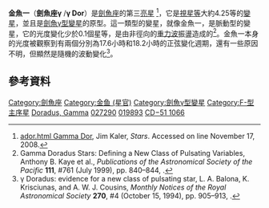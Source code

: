 {{Starbox begin
| name = 金魚一 ([[拜耳命名法|劍魚座γ]])
}}
{{Starbox observe
| epoch = [[J2000.0|J2000.0]]
| equinox = [[J2000.0|J2000.0]] ([[國際天球參考系統|ICRS]])
| constell = [[劍魚座|劍魚座]]
| 星官 = 金魚 ([[近南極星區|近南極星區]])
| ra = {{RA|04|16|01.5857}}<ref name=sb0>{{SIMBAD link|gamma+dor|V* gam Dor -- Variable Star of gamma Dor type}}, database entry, [[SIMBAD|SIMBAD]].  Accessed on line November 17, 2008.</ref>
| dec = {{DEC|−51|29|11.933}}<ref name=sb0 />
| appmag_v=4.25<ref name=kaye99 />
}}
{{Starbox character
| u-b = +0.03<ref name=bsc2>[http://webviz.u-strasbg.fr/viz-bin/VizieR-5?-out.add=.&-source=V/50/catalog&recno=1338 HR 1338], database entry, The Bright Star Catalogue,  5th Revised Ed. (Preliminary Version), D. Hoffleit and W. H. Warren, Jr., [[Centre_de_Données_astronomiques_de_Strasbourg|CDS]] ID [http://vizier.u-strasbg.fr/viz-bin/Cat?V/50 V/50].  Accessed on line November 17, 2008.</ref>
| b-v = +0.30<ref name=bsc2 />
| r-i = +0.16<ref name=bsc2 />
| class = F0V<ref name=kaye99 />
| variable = [[劍魚γ型變星|劍魚γ型變星]]<ref name=sb0 />
}}
{{Starbox astrometry
| radial_v = 25.2 ± 2<ref name=sb0 />
| prop_mo_ra = 100.57<ref name=sb0 />
| prop_mo_dec = 184.23<ref name=sb0 />
| parallax = 49.26
| p_error = 0.50
| parallax_footnote = <ref name=sb0 />
| absmag_v= 2.72<ref name=kaye99 />
}}
{{Starbox detail
| rotational_velocity = 62<ref name=kaye99 />
| metal = [M/H] = −0.02<ref name=kaye99 />
| luminosity_bolometric = 7.0<ref name=kaye99 />
| temperature = 7200<ref name=kaye99 />
| radius = 1.70<ref name=kaye99 />
| mass = 1.57<ref name=kaye99 />
}}
{{Starbox catalog
| names=γ Dor, Gamma Doradus, Gamma Dor, [[Durchmusterung|CD]]−51 1066, [[Durchmusterung|CPD]]−51 524, [[Fifth_Fundamental_Catalogue|FK5]] 157, [[Boss_General_Catalogue|GC]] 5179, [[Gliese-Jahreiss_catalogue|GJ]] 167.1, [[Gliese-Jahreiss_catalogue|GJ]] 9150, [[Henry_Draper_Catalogue|HD]] 27290, [[Hipparcos_Catalogue|HIP]] 19893, [[Bright_Star_Catalogue|HR]] 1338, [[PPM_Star_Catalogue|PPM]] 333343, [[Smithsonian_Astrophysical_Observatory_Star_Catalog|SAO]] 233457.<ref name=sb0 />}}
{{Starbox reference
| Simbad=gamma+dor}}
{{Starbox end}}

'''金魚一'''（'''劍魚座γ''' /'''γ Dor'''）是[[劍魚座|劍魚座]]的第三[[恆星|亮星]] <ref>[http://www.astro.uiuc.edu/~kaler/sow/gamm ador.html Gamma Dor]{{dead link|date=2018年4月 |bot=InternetArchiveBot |fix-attempted=yes }}, Jim Kaler, ''Stars''.  Accessed on line November 17, 2008.</ref>，它是[[視星等|視星等]]大約4.25等的[[變星|變星]]，並且是[[劍魚γ型變星|劍魚γ型變星]]的原型。這一類型的變星，就像金魚一，是脈動型的變星，它的光度變化少於0.1個星等，是由非徑向的[[重力波|重力波]]振盪造成的<ref name=kaye99>Gamma Doradus Stars: Defining a New Class of Pulsating Variables, Anthony B. Kaye et al., ''Publications of the Astronomical Society of the Pacific'' '''111''', #761 (July 1999), pp. 840–844, {{bibcode|1999PASP..111..840K}}.</ref>。金魚一本身的光度被觀察到有兩個分別為17.6小時和18.2小時的正弦變化週期，還有一些原因不明，但顯然是隨機的波動變化<ref>γ Doradus: evidence for a new class of pulsating star, L. A. Balona, K. Krisciunas, and A. W. J. Cousins, ''Monthly Notices of the Royal Astronomical Society'' '''270''', #4 (October 15, 1994), pp. 905–913, {{bibcode|1994MNRAS.270..905B}}.</ref>。

== 參考資料 ==
{{reflist}}

{{Nearest bright star systems|7.}}
{{Stars of Dorado}}

[[Category:劍魚座|Category:劍魚座]]
[[Category:金鱼_(星官)|Category:金鱼 (星官)]]
[[Category:劍魚γ型變星|Category:劍魚γ型變星]]
[[Category:F-型主序星|Category:F-型主序星]]
[[Category:拜耳天體|Doradus, Gamma]]
[[Category:HD和HDE天體|027290]]
[[Category:HIP天體|019893]]
[[Category:BD、CD和CP天体|CD−51   1066]]